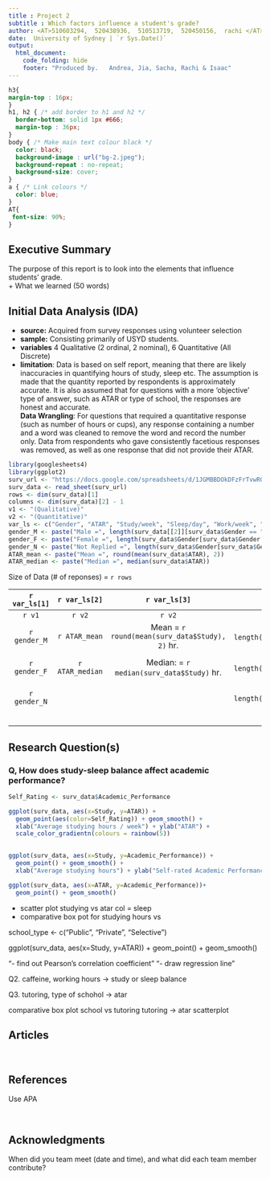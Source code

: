 ```yaml
---
title : Project 2
subtitle : Which factors influence a student's grade?
author: <AT>510603294,  520438936,  510513719,  520450156,  rachi </AT>
date:  University of Sydney | `r Sys.Date()`
output: 
  html_document:
    code_folding: hide
    footer: "Produced by.   Andrea, Jia, Sacha, Rachi & Isaac"
---
```

```css
h3{
margin-top : 16px;
}
h1, h2 { /* add border to h1 and h2 */
  border-bottom: solid 1px #666;
  margin-top : 36px;
}
body { /* Make main text colour black */
  color: black;
  background-image : url("bg-2.jpeg");
  background-repeat : no-repeat;
  background-size: cover;
}
a { /* Link colours */
  color: blue;
}
AT{
 font-size: 90%;
}
```
## Executive Summary
<y class="longer_line">
The purpose of this report is to look into the elements that influence students' grade. <br>
+ What we learned (50 words)
 

## Initial Data Analysis (IDA)
- __source:__ Acquired from survey responses using volunteer selection <br>
- __sample:__ Consisting primarily of USYD students. <br>
- __variables__ 4 Qualitative (2 ordinal, 2 nominal), 6 Quantitative (All Discrete) <br>
- __limitation__: Data is based on self report, meaning that there are likely inaccuracies in quantifying hours of study, sleep etc. The assumption is made that the quantity reported by respondents is approximately accurate. It is also assumed that for questions with a more ‘objective’ type of answer, such as ATAR or type of school, the responses are honest and accurate. <br>
__Data Wrangling__: For questions that required a quantitative response (such as number of hours or cups), any response containing a number and a word was cleaned to remove the word and record the number only. Data from respondents who gave consistently facetious responses was removed, as well as one response that did not provide their ATAR.

 
```r
library(googlesheets4)
library(ggplot2)
surv_url <- "https://docs.google.com/spreadsheets/d/1JGMBBDOkDFzFrTvwRGJ43rXYGYUKbJXn6SZjeau4NRA/edit?resourcekey#gid=946826064"
surv_data <- read_sheet(surv_url)
rows <- dim(surv_data)[1]
columns <- dim(surv_data)[2] - 1
v1 <- "(Qualitative)"
v2 <- "(Quantitative)"
var_ls <- c("Gender", "ATAR", "Study/week", "Sleep/day", "Work/week", "High School", "Academic Performance (self-rated)", "Physical Activity/week", "Tutoring/week (high school)", "Caffeine Consumption/week")
gender_M <- paste("Male =", length(surv_data[[2]][surv_data$Gender == "Male"]))
gender_F <- paste("Female =", length(surv_data$Gender[surv_data$Gender == "Female"]))
gender_N <- paste("Not Replied =", length(surv_data$Gender[surv_data$Gender == "Choose not to specify."]))
ATAR_mean <- paste("Mean =", round(mean(surv_data$ATAR), 2))
ATAR_median <- paste("Median =", median(surv_data$ATAR))
```
Size of Data (# of reponses) = `r rows` <br>
<font size="1" color="navy">

|`r var_ls[1]`|`r var_ls[2]`|`r var_ls[3]`|`r var_ls[4]`|`r var_ls[5]`|`r var_ls[6]`|`r var_ls[7]`|`r var_ls[8]`|`r var_ls[9]`|`r var_ls[10]`|
|:----:|:----:|:----:|:----:|:----:|:----:|:----:|:----:|:----:|:----:|
| `r v1` | `r v2` | `r v2` | `r v1` |`r v2` | `r v1` | `r v1` | `r v2` |`r v2` |`r v2`|
|`r gender_M`|`r ATAR_mean`| Mean = `r round(mean(surv_data$Study), 2)` hr.| 4~6 hr. = `r length(surv_data$Sleep[surv_data$Sleep == "4 to 6 hours"])` | Mean = `r round(mean(surv_data$Work))` hr.| Public = `r length(surv_data$High_School[surv_data$High_School == "Public"])`| 1~4 = `r length(surv_data$Academic_Performance[surv_data$Academic_Performance %in% c(1, 2, 3, 4)])` | Mean = `r round(mean(surv_data$Physical_Activity), 2)` hr.| Mean = `r round(mean(surv_data$Tutoring), 2)` hr.| Mean = `r round(mean(surv_data$Caffeine_Consumption), 2)` cups|
|`r gender_F`|`r ATAR_median`| Median: =  `r median(surv_data$Study)` hr.| 6~8 hr. = `r length(surv_data$Sleep[surv_data$Sleep == "6 to 8 hours"])` | Median = `r median(surv_data$Work)` hr.| Private = `r length(surv_data$High_School[surv_data$High_School == "Private"])` | 5~7 = `r length(surv_data$Academic_Performance[surv_data$Academic_Performance %in% c(5, 6, 7)])` | Median = `r round(median(surv_data$Physical_Activity), 2)` hr.| Median = `r round(median(surv_data$Tutoring), 2)` hr.| Median = `r round(median(surv_data$Caffeine_Consumption), 2)` cups|
|`r gender_N`|||8~10 hr. = `r length(surv_data$Sleep[surv_data$Sleep == "8 to 10 hours"])` || Selective = `r length(surv_data$High_School[surv_data$High_School == "Selective"])` | 8~10 = `r length(surv_data$Academic_Performance[surv_data$Academic_Performance %in% c(8, 9, 10)])` |
|||||||Mean = `r round(mean(surv_data$Academic_Performance), 2)`|

</font>


## Research Question(s)

### Q, How does study-sleep balance affect academic performance?
```r

Self_Rating <- surv_data$Academic_Performance

ggplot(surv_data, aes(x=Study, y=ATAR)) +
  geom_point(aes(color=Self_Rating)) + geom_smooth() +
  xlab("Average studying hours / week") + ylab("ATAR") +
  scale_color_gradientn(colours = rainbow(5))
    

ggplot(surv_data, aes(x=Study, y=Academic_Performance)) +
  geom_point() + geom_smooth() +
  xlab("Average studying hours") + ylab("Self-rated Academic Performance this Sem.")

ggplot(surv_data, aes(x=ATAR, y=Academic_Performance))+
  geom_point() + geom_smooth()
```

- scatter plot studying vs atar col = sleep
- comparative box pot for studying hours vs 

school_type <- c("Public", "Private", "Selective")

ggplot(surv_data, aes(x=Study, y=ATAR)) + geom_point() + geom_smooth()

"- find out Pearson's correlation coefficient"
"- draw regression line"


Q2. caffeine, working hours -> study or sleep balance


Q3. tutoring, type of schohol -> atar

comparative box plot school vs tutoring
tutoring -> atar scatterplot 


## Articles

<br>

## References
Use APA

<br>

## Acknowledgments
When did you team meet (date and time), and what did each team member contribute?
